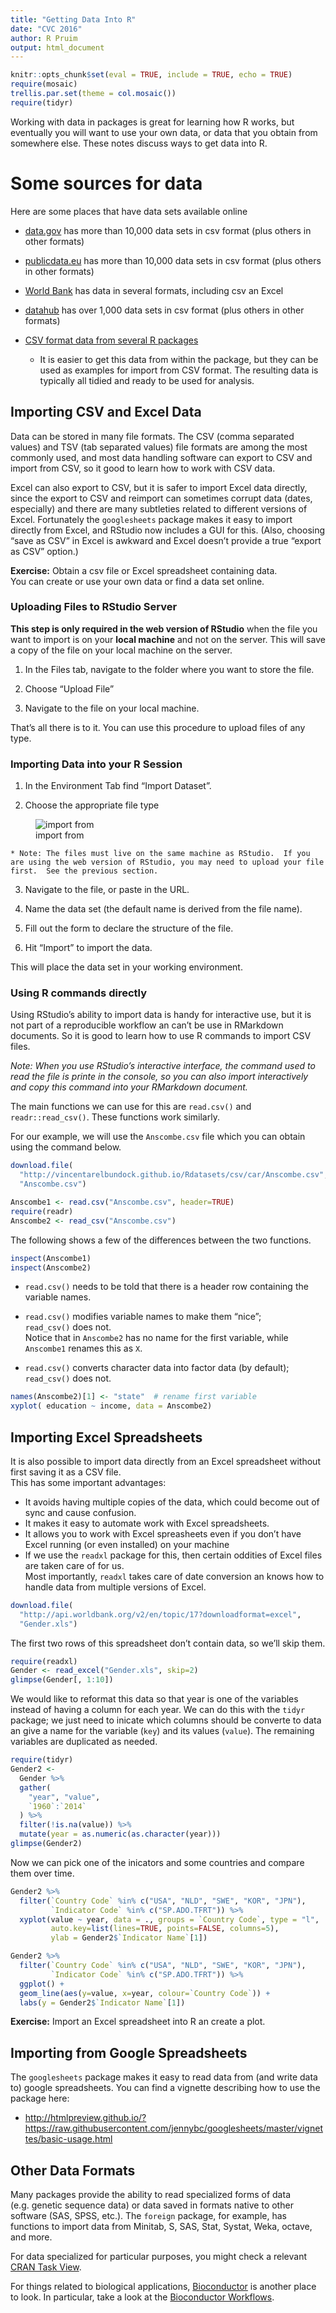 ```yaml
---
title: "Getting Data Into R"
date: "CVC 2016"
author: R Pruim
output: html_document
---
```


```r
knitr::opts_chunk$set(eval = TRUE, include = TRUE, echo = TRUE)
require(mosaic)
trellis.par.set(theme = col.mosaic())
require(tidyr)
```


Working with data in packages is great for learning how R works, but 
eventually you will want to use your own data, or data that you obtain 
from somewhere else.  These notes discuss ways to get data into R.

# Some sources for data

Here are some places that have data sets available online

  * [data.gov](https://catalog.data.gov/dataset?res_format=CSV) has more than 
  10,000 data sets in csv format (plus others in other formats)
  
  * [publicdata.eu](https://publicdata.eu/dataset) has more than 
  10,000 data sets in csv format (plus others in other formats)
  
  * [World Bank](http://data.worldbank.org/) has data in several
  formats, including csv an Excel
  
  * [datahub](http://datahub.io/dataset?res_format=CSV) has over 
  1,000 data sets in csv format (plus others in other formats)
  
  * [CSV format data from several R packages](https://vincentarelbundock.github.io/Rdatasets/datasets.html) 
    * It is easier to get this data from within the package, but 
    they can be used as examples for import from CSV format.
    The resulting data is typically all tidied and ready to be 
    used for analysis.
  
## Importing CSV and Excel Data

Data can be stored in many file formats.  The CSV (comma separated values)
and TSV (tab separated values) file formats are among the most commonly used,
and most data handling software can export to CSV and import from CSV, so it 
good to learn how to work with CSV data.

Excel can also export to CSV, but it is safer to import Excel data directly, since 
the export to CSV and reimport can sometimes corrupt data (dates, especially) and there
are many subtleties related to different versions of Excel.  Fortunately the 
`googlesheets` package makes it easy to import directly from Excel, and RStudio 
now includes a GUI for this.  (Also, choosing "save as CSV" in Excel is awkward and 
Excel doesn't provide a true "export as CSV" option.)

**Exercise:** Obtain a csv file or Excel spreadsheet containing data.  
You can create or use your own data or find a data set online.


### Uploading Files to RStudio Server

**This step is only required in the web version of RStudio** when the 
file you want to import is on your **local machine** and not on the server.
This will save a copy of the file on your local machine on the server.

 1. In the Files tab, navigate to the folder where you want to store the file.
 
 2. Choose "Upload File"
 
 3. Navigate to the file on your local machine.
 
That's all there is to it.  You can use this procedure to upload files of any type.

### Importing Data into your R Session

 1. In the Environment Tab find "Import Dataset".  
 
 2. Choose the appropriate file type
 
 ![import from](ImportFrom.png)
 
    * Note: The files must live on the same machine as RStudio.  If you
    are using the web version of RStudio, you may need to upload your file
    first.  See the previous section.
    
 3. Navigate to the file, or paste in the URL.
 
 4. Name the data set (the default name is derived from the file name).
 
 5. Fill out the form to declare the structure of the file.
 
 6. Hit "Import" to import the data.

This will place the data set in your working environment.

### Using R commands directly

Using RStudio's ability to import data is handy for interactive use,
but it is not part of a reproducible workflow an can't be use in
RMarkdown documents.  So it is good to learn how to use R commands 
to import CSV files.

*Note: When you use RStudio's interactive interface, the command used to read the file is printe in the console, so you can also import interactively and copy this command into your RMarkdown document.*

The main functions we can use for this are `read.csv()` 
and `readr::read_csv()`.  These functions work similarly.

For our example, we will use the `Anscombe.csv` file which you can obtain using the command below.

```r
download.file(
  "http://vincentarelbundock.github.io/Rdatasets/csv/car/Anscombe.csv",
  "Anscombe.csv")
```
```r
Anscombe1 <- read.csv("Anscombe.csv", header=TRUE)
require(readr)
Anscombe2 <- read_csv("Anscombe.csv")
```

The following shows a few of the differences between the two functions.

```r
inspect(Anscombe1)
inspect(Anscombe2)
```

  * `read.csv()` needs to be told that there is a header row containing
  the variable names.
  
  * `read.csv()` modifies variable names to make them "nice";  
  `read_csv()` does not.  
  Notice that in `Anscombe2` has no name for the first variable, 
  while `Anscombe1` renames this as `X`.
  
  * `read.csv()` converts character data into factor data (by default);
    `read_csv()` does not.

```r
names(Anscombe2)[1] <- "state"  # rename first variable
xyplot( education ~ income, data = Anscombe2)

```

## Importing Excel Spreadsheets

It is also possible to import data directly from an Excel spreadsheet without
first saving it as a CSV file.  
This has some important advantages:

  * It avoids having multiple copies of the data, which could become out of sync and cause confusion.
  * It makes it easy to automate work with Excel spreadsheets.
  * It allows you to work with Excel spreasheets even if you don't have 
  Excel running (or even installed) on your machine
  * If we use the `readxl` package for this, then certain oddities of 
  Excel files are taken care of for us.  
  Most importantly, `readxl` takes care of 
  date conversion an knows how to handle data from multiple versions of 
  Excel.
  
```r
download.file(
  "http://api.worldbank.org/v2/en/topic/17?downloadformat=excel",
  "Gender.xls")
```

The first two rows of this spreadsheet don't contain data, so we'll skip
them.

```r
require(readxl)
Gender <- read_excel("Gender.xls", skip=2)
glimpse(Gender[, 1:10])
```

We would like to reformat this data so that year is one of the variables
instead of having a column for each year.  We can do this with
the `tidyr` package; we just need to inicate which columns should be
converte to data an give a name for the variable (`key`) and its 
values (`value`).  The remaining variables are duplicated as needed.

```r
require(tidyr)
Gender2 <- 
  Gender %>% 
  gather(
    "year", "value",
    `1960`:`2014`
  ) %>% 
  filter(!is.na(value)) %>%
  mutate(year = as.numeric(as.character(year)))
glimpse(Gender2)
```

Now we can pick one of the inicators and some countries and compare
them over time.

```r
Gender2 %>% 
  filter(`Country Code` %in% c("USA", "NLD", "SWE", "KOR", "JPN"),
         `Indicator Code` %in% c("SP.ADO.TFRT")) %>%
  xyplot(value ~ year, data = ., groups = `Country Code`, type = "l",
         auto.key=list(lines=TRUE, points=FALSE, columns=5), 
         ylab = Gender2$`Indicator Name`[1])

Gender2 %>% 
  filter(`Country Code` %in% c("USA", "NLD", "SWE", "KOR", "JPN"),
         `Indicator Code` %in% c("SP.ADO.TFRT")) %>%
  ggplot() +
  geom_line(aes(y=value, x=year, colour=`Country Code`)) +
  labs(y = Gender2$`Indicator Name`[1])
```
  
  **Exercise:** Import an Excel spreadsheet into R an create a plot.

## Importing from Google Spreadsheets

The `googlesheets` package makes it easy to read data from (and write data to) google spreadsheets.  You can find a vignette describing how to use the package here:

 * [http://htmlpreview.github.io/?https://raw.githubusercontent.com/jennybc/googlesheets/master/vignettes/basic-usage.html](http://htmlpreview.github.io/?https://raw.githubusercontent.com/jennybc/googlesheets/master/vignettes/basic-usage.html)

## Other Data Formats

Many packages provide the ability to read specialized forms of data 
(e.g. genetic sequence data) or data saved in formats native to other software 
(SAS, SPSS, etc.).  The `foreign` package, for example, has functions to 
import data from Minitab, S, SAS, Stat, Systat, Weka, octave, and more.

For data specialized for particular purposes,
you might check a relevant
[CRAN Task View](http://cran.r-project.org/web/views/).  

For things related
to biological applications, [Bioconductor](http://www.bioconductor.org/) is another place to look.  In particular, take a look at the 
[Bioconductor Workflows](ww.bioconductor.org/help/workflows/).
